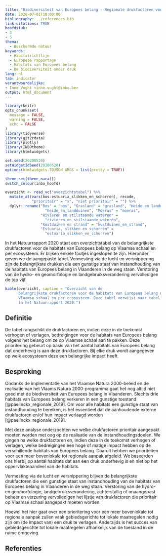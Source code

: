 ```yaml
---
title: "Biodiversiteit van Europees belang - Regionale drukfactoren voor de habitats van Europees belang"
date: 2020-07-01T10:00:00
bibliography: ../references.bib
link-citations: TRUE
hoofdstuk:
- 3
- 5
thema:
  - Beschermde natuur
keywords:
  - Habitatrichtlijn
  - Europese rapportage
  - Habitats van Europees belang
  - De biodiversiteit onder druk
lang: nl
tab: indicator
verantwoordelijke:
- Inne Vught <inne.vught@inbo.be>
output: html_document
---
```


```r
library(knitr)
opts_chunk$set(
  message = FALSE,
  warning = FALSE,
  echo = FALSE
)
library(tidyverse)
library(git2rdata)
library(plotly)
library(INBOtheme)
library(htmlwidgets)

set.seed(20200520)
setWidgetIdSeed(20200520)
options(htmlwidgets.TOJSON_ARGS = list(pretty = TRUE))

theme_set(theme_nara())
switch_colour(inbo_hoofd)
```

```r
overzicht <- read_vc("overzichtstabel") %>%
  mutate_at(vars(bos:estuaria_slikken_en_schorren), recode,
            "prioritair" = "x", "niet prioritair" = "") %>%
  dplyr::rename("Bos" = "bos", "Grasland" = "grasland", "Heide en landduinen" =
                  "heide_en_landduinen", "Moeras" = "moeras",
                "Rivieren en stilstaande wateren" =
                  "rivieren_en_stilstaande_wateren",
                "Kustduinen en strand" = "kustduinen_en_strand",
                "Estuaria, slikken en schorren" =
                  "estuaria_slikken_en_schorren")
```

In het Natuurrapport 2020 staat een overzichtstabel van de belangrijkste drukfactoren voor de habitats van Europees belang op Vlaamse schaal en per ecosysteem.
Er blijken enkele foutjes ingeslopen te zijn.
Hieronder geven we de aangepaste tabel.
Vermesting via de lucht en versnippering zijn de belangrijkste drukken die een gunstige staat van instandhouding van de habitats van Europees belang in Vlaanderen in de weg staan.
Verstoring van de hydro- en geomorfologie en landgebruiksverandering vervolledigen de top vijf.

```r
kable(overzicht, caption = "Overzicht van de
      belangrijkste drukfactoren voor de habitats van Europees belang op
      Vlaamse schaal en per ecosysteem. Deze tabel verwijst naar tabel 3
      in het Natuurrapport 2020.")
```

## Definitie

De tabel rangschikt de drukfactoren en, indien deze in de toekomst verhogen of verlagen, bedreigingen voor de habitats van Europees belang volgens het belang om ze op Vlaamse schaal aan te pakken.
Deze prioritering gebeurt op basis van het aantal habitats van Europees belang dat onderhevig is aan deze drukfactoren.
Bij elke druk wordt aangegeven op welk ecosysteem deze een belangrijke impact heeft.

## Bespreking

Ondanks de implementatie van het Vlaamse Natura 2000-beleid en de realisatie van het Vlaams Natura 2000-programma gaat het nog altijd niet goed met de biodiversiteit van Europees belang in Vlaanderen.
Slechts drie habitats van Europees belang verkeren in een gunstige toestand [@paelinckx_regionale_2019].
Om voor alle habitats een gunstige staat van instandhouding te bereiken, is het essentieel dat de aanhoudende externe drukfactoren en/of hun impact verlaagd worden [@paelinckx_regionale_2019].

Met deze analyse onderzochten we welke drukfactoren prioritair aangepakt moeten worden met oog op de realisatie van de instandhoudingsdoelen.
We gingen na welke drukfactoren en, indien deze in de toekomst verhogen of verlagen, welke bedreigingen een hoge of matige impact hebben op de verschillende habitats van Europees belang.
Daaruit hebben we prioriteiten voor een meer bovenlokale tot regionale aanpak afgeleid.
We baseerden ons hierbij op aantal habitats dat aan een druk onderhevig is en niet op het oppervlakteaandeel van de habitats.

Vermesting via de lucht en versnippering blijven de belangrijkste drukfactoren die een gunstige staat van instandhouding van de habitats van Europees belang in Vlaanderen in de weg staan.
Verstoring van de hydro- en geomorfologie, landgebruiksverandering, achterstallig of onaangepast beheer en verzuring vervolledigen het lijstje van drukfactoren die prioritair op Vlaamse schaal aangepakt moeten worden.

Hoewel het hier gaat over een prioritering voor een meer bovenlokale tot regionale aanpak zullen vaak gebiedsgerichte tot lokale maatregelen nodig zijn om (de impact van) een druk te verlagen.
Anderzijds is het succes van gebiedsgerichte tot lokale maatregelen afhankelijk van de toestand in de ruime omgeving.

## Referenties
